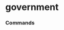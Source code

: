 # government


### Commands
<ul className='grid grid-cols-1 md:grid-cols-2 lg:grid-cols-3 xl:grid-cols-4 gap-4 -ml-6'>
<ReferenceCard
    title="us_yield_curve"
    description="US Yield Curve. Get United States yield curve."
    url="government/us_yield_curve"
    command
/><ReferenceCard
    title="treasury_rates"
    description="Government Treasury Rates."
    url="government/treasury_rates"
    command
/>
</ul>

